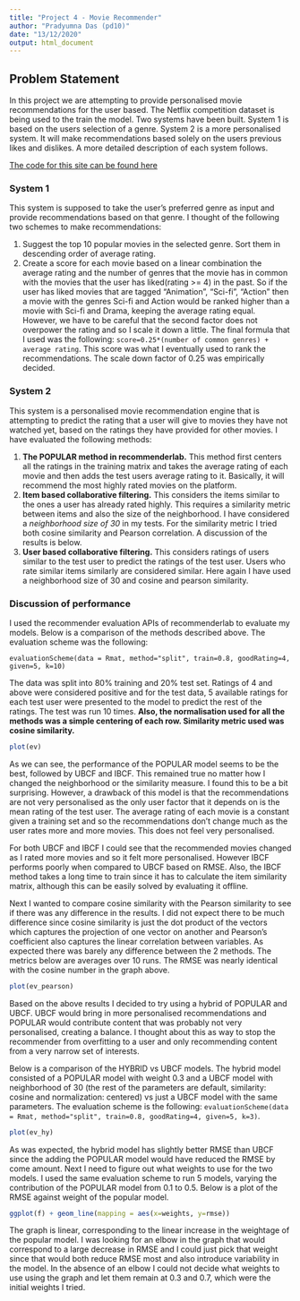 ---
title: "Project 4 - Movie Recommender"
author: "Pradyumna Das (pd10)"
date: "13/12/2020"
output: html_document
---

## Problem Statement

In this project we are attempting to provide personalised movie recommendations for the user based. The Netflix competition dataset is being used to the train the model. Two systems have been built. System 1 is based on the users selection of a genre. System 2 is a more personalised system. It will make recommendations based solely on the users previous likes and dislikes. A more detailed description of each system follows.

[The code for this site can be found here](https://github.com/boboPD/MCS-MPs/tree/master/CS598/Project4)

### System 1

This system is supposed to take the user's preferred genre as input and provide recommendations based on that genre. I thought of the following two schemes to make recommendations:

1. Suggest the top 10 popular movies in the selected genre. Sort them in descending order of average rating.  
1. Create a score for each movie based on a linear combination the average rating and the number of genres that the movie has in common with the movies that the user has liked(rating >= 4) in the past. So if the user has liked movies that are tagged "Animation", "Sci-fi", "Action" then a movie with the genres Sci-fi and Action would be ranked higher than a movie with Sci-fi and Drama, keeping the average rating equal. However, we have to be careful that the second factor does not overpower the rating and so I scale it down a little. The final formula that I used was the following: `score=0.25*(number of common genres) + average rating`. This score was what I eventually used to rank the recommendations. The scale down factor of 0.25 was empirically decided.

### System 2

This system is a personalised movie recommendation engine that is attempting to predict the rating that a user will give to movies they have not watched yet, based on the ratings they have provided for other movies. I have evaluated the following methods:

1. __The POPULAR method in recommenderlab.__ This method first centers all the ratings in the training matrix and takes the average rating of each movie and then adds the test users average rating to it. Basically, it will recommend the most highly rated movies on the platform.  
1. __Item based collaborative filtering.__ This considers the items similar to the ones a user has already rated highly. This requires a similarity metric between items and also the size of the neighborhood. I have considered a _neighborhood size of 30_ in my tests. For the similarity metric I tried both cosine similarity and Pearson correlation. A discussion of the results is below.  
1. __User based collaborative filtering.__ This considers ratings of users similar to the test user to predict the ratings of the test user. Users who rate similar items similarly are considered similar. Here again I have used a neighborhood size of 30 and cosine and pearson similarity.

### Discussion of performance

I used the recommender evaluation APIs of recommenderlab to evaluate my models. Below is a comparison of the methods described above. The evaluation scheme was the following: 

```
evaluationScheme(data = Rmat, method="split", train=0.8, goodRating=4, given=5, k=10)
```

The data was split into 80% training and 20% test set. Ratings of 4 and above were considered positive and for the test data, 5 available ratings for each test user were presented to the model to predict the rest of the ratings. The test was run 10 times. __Also, the normalisation used for all the methods was a simple centering of each row. Similarity metric used was cosine similarity.__

```{r echo=FALSE}
plot(ev)
```

As we can see, the performance of the POPULAR model seems to be the best, followed by UBCF and IBCF. This remained true no matter how I changed the neighborhood or the similarity measure. I found this to be a bit surprising. However, a drawback of this model is that the recommendations are not very personalised as the only user factor that it depends on is the mean rating of the test user. The average rating of each movie is a constant given a training set and so the recommendations don't change much as the user rates more and more movies. This does not feel very personalised.

For both UBCF and IBCF I could see that the recommended movies changed as I rated more movies and so it felt more personalised. However IBCF performs poorly when compared to UBCF based on RMSE. Also, the IBCF method takes a long time to train since it has to calculate the item similarity matrix, although this can be easily solved by evaluating it offline. 

Next I wanted to compare cosine similarity with the Pearson similarity to see if there was any difference in the results. I did not expect there to be much difference since cosine similarity is just the dot product of the vectors which captures the projection of one vector on another and Pearson's coefficient also captures the linear correlation between variables. As expected there was barely any difference between the 2 methods. The metrics below are averages over 10 runs. The RMSE was nearly identical with the cosine number in the graph above. 

```{r echo=FALSE}
plot(ev_pearson)
```

Based on the above results I decided to try using a hybrid of POPULAR and UBCF. UBCF would bring in more personalised recommendations and POPULAR would contribute content that was probably not very personalised, creating a balance. I thought about this as way to stop the recommender from overfitting to a user and only recommending content from a very narrow set of interests. 

Below is a comparison of the HYBRID vs UBCF models. The hybrid model consisted of a POPULAR model with weight 0.3 and a UBCF model with neighborhood of 30 (the rest of the parameters are default, similarity: cosine and normalization: centered) vs just a UBCF model with the same parameters. The evaluation scheme is the following: `evaluationScheme(data = Rmat, method="split", train=0.8, goodRating=4, given=5, k=3)`.

```{r, echo=FALSE}
plot(ev_hy)
```

As was expected, the hybrid model has slightly better RMSE than UBCF since the adding the POPULAR model would have reduced the RMSE by come amount. Next I need to figure out what weights to use for the two models. I used the same evaluation scheme to run 5 models, varying the contribution of the POPULAR model from 0.1 to 0.5. Below is a plot of the RMSE against weight of the popular model.

```{r echo=FALSE}
ggplot(f) + geom_line(mapping = aes(x=weights, y=rmse))
```

The graph is linear, corresponding to the linear increase in the weightage of the popular model. I was looking for an elbow in the graph that would correspond to a large decrease in RMSE and I could just pick that weight since that would both reduce RMSE most and also introduce variability in the model. In the absence of an elbow I could not decide what weights to use using the graph and let them remain at 0.3 and 0.7, which were the initial weights I tried.